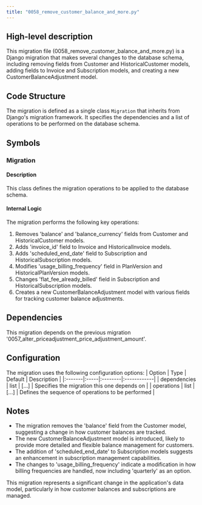 ```yaml
---
title: "0058_remove_customer_balance_and_more.py"
---
```


## High-level description
This migration file (0058_remove_customer_balance_and_more.py) is a Django migration that makes several changes to the database schema, including removing fields from Customer and HistoricalCustomer models, adding fields to Invoice and Subscription models, and creating a new CustomerBalanceAdjustment model.

## Code Structure
The migration is defined as a single class `Migration` that inherits from Django's migration framework. It specifies the dependencies and a list of operations to be performed on the database schema.

## Symbols

### Migration
#### Description
This class defines the migration operations to be applied to the database schema.

#### Internal Logic
The migration performs the following key operations:
1. Removes 'balance' and 'balance_currency' fields from Customer and HistoricalCustomer models.
2. Adds 'invoice_id' field to Invoice and HistoricalInvoice models.
3. Adds 'scheduled_end_date' field to Subscription and HistoricalSubscription models.
4. Modifies 'usage_billing_frequency' field in PlanVersion and HistoricalPlanVersion models.
5. Changes 'flat_fee_already_billed' field in Subscription and HistoricalSubscription models.
6. Creates a new CustomerBalanceAdjustment model with various fields for tracking customer balance adjustments.

## Dependencies
This migration depends on the previous migration '0057_alter_priceadjustment_price_adjustment_amount'.

## Configuration
The migration uses the following configuration options:
| Option | Type | Default | Description |
|:-------|:-----|:--------|:------------|
| dependencies | list | [...] | Specifies the migration this one depends on |
| operations | list | [...] | Defines the sequence of operations to be performed |

## Notes
- The migration removes the 'balance' field from the Customer model, suggesting a change in how customer balances are tracked.
- The new CustomerBalanceAdjustment model is introduced, likely to provide more detailed and flexible balance management for customers.
- The addition of 'scheduled_end_date' to Subscription models suggests an enhancement in subscription management capabilities.
- The changes to 'usage_billing_frequency' indicate a modification in how billing frequencies are handled, now including 'quarterly' as an option.

This migration represents a significant change in the application's data model, particularly in how customer balances and subscriptions are managed.